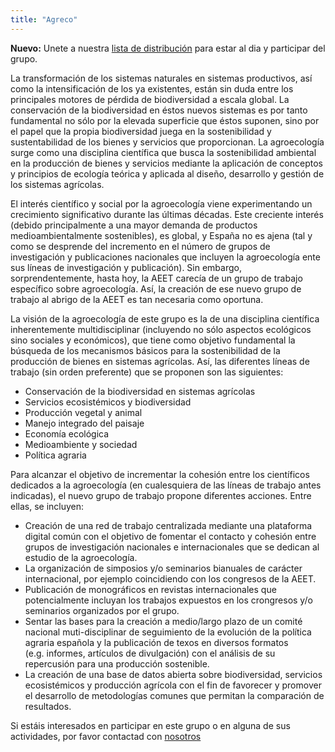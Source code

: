 ```yaml
---
title: "Agreco"
---
```


**Nuevo:** Unete a nuestra [lista de distribución](https://groups.google.com/forum/#!forum/agreco) para estar al dia y participar del grupo.

La transformación de los sistemas naturales en sistemas productivos, así como la intensificación de los ya existentes, están sin duda entre los principales motores de pérdida de biodiversidad a escala global. La conservación de la biodiversidad en éstos nuevos sistemas es por tanto fundamental no sólo por la elevada superficie que éstos suponen, sino por el papel que la propia biodiversidad juega en la sostenibilidad y sustentabilidad de los bienes y servicios que proporcionan. La agroecología surge como una disciplina científica que busca la sostenibilidad ambiental en la producción de bienes y servicios mediante la aplicación de conceptos y principios de ecología teórica y aplicada al diseño, desarrollo y gestión de los sistemas agrícolas.  
 
El interés científico y social por la agroecología viene experimentando un crecimiento significativo durante las últimas décadas. Este creciente interés (debido principalmente a una mayor demanda de productos medioambientalmente sostenibles), es global, y España no es ajena (tal y como se desprende del incremento en el número de grupos de investigación y publicaciones nacionales que incluyen la agroecología ente sus líneas de investigación y publicación). Sin embargo, sorprendentemente, hasta hoy, la AEET carecía de un grupo de trabajo específico sobre agroecología. Así, la creación de ese nuevo grupo de trabajo al abrigo de la AEET es tan necesaria como oportuna.  
 
La visión de la agroecología de este grupo es la de una disciplina científica inherentemente multidisciplinar (incluyendo no sólo aspectos ecológicos sino sociales y económicos), que tiene como objetivo fundamental la búsqueda de los mecanismos básicos para la sostenibilidad de la producción de bienes en sistemas agrícolas. Así, las diferentes líneas de trabajo (sin orden preferente) que se proponen son las siguientes:

* Conservación de la biodiversidad en sistemas agrícolas  
* Servicios ecosistémicos y biodiversidad  
* Producción vegetal y animal  
* Manejo integrado del paisaje  
* Economía ecológica  
* Medioambiente y sociedad  
* Política agraria  
 
Para alcanzar el objetivo de incrementar la cohesión entre los científicos dedicados a la agroecología (en cualesquiera de las líneas de trabajo antes indicadas), el nuevo grupo de trabajo propone diferentes acciones. Entre ellas, se incluyen:

* Creación de una red de trabajo centralizada mediante una plataforma digital común con el objetivo de fomentar el contacto y cohesión entre grupos de investigación nacionales e internacionales que se dedican al estudio de la agroecología.  
* La organización de simposios y/o seminarios bianuales de carácter internacional, por ejemplo coincidiendo con los congresos de la AEET.  
* Publicación de monográficos en revistas internacionales que potencialmente incluyan los trabajos expuestos en los crongresos y/o seminarios organizados por el grupo.  
* Sentar las bases para la creación a medio/largo plazo de un comité nacional muti-disciplinar de seguimiento de la evolución de la política agraria española y la publicación de texos en diversos formatos (e.g. informes, artículos de divulgación) con el análisis de su repercusión para una producción sostenible.  
* La creación de una base de datos abierta sobre biodiversidad, servicios ecosistémicos y producción agrícola con el fin de favorecer y promover el desarrollo de metodologías comunes que permitan la comparación de resultados.  
 
Si estáis interesados en participar en este grupo o en alguna de sus actividades, por favor contactad con [nosotros](mailto:agrecoaeet@gmail.com)  


